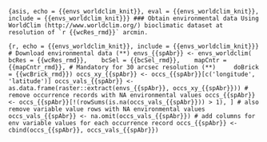 ```{asis, echo = {{envs_worldclim_knit}}, eval = {{envs_worldclim_knit}}, include = {{envs_worldclim_knit}}}
### Obtain environmental data
Using WorldClim (http://www.worldclim.org/) bioclimatic dataset at resolution of `r {{wcRes_rmd}}` arcmin.
```

```{r, echo = {{envs_worldclim_knit}}, include = {{envs_worldclim_knit}}}
# Download environmental data (**)
envs_{{spAbr}} <- envs_worldclim(
  bcRes = {{wcRes_rmd}}, 
  bcSel = {{bcSel_rmd}}, 
  mapCntr = {{mapCntr_rmd}}, # Mandatory for 30 arcsec resolution (**)  
  doBrick = {{wcBrick_rmd}})
occs_xy_{{spAbr}} <- occs_{{spAbr}}[c('longitude', 'latitude')]
occs_vals_{{spAbr}} <- as.data.frame(raster::extract(envs_{{spAbr}}, occs_xy_{{spAbr}}))
# remove occurrence records with NA environmental values
occs_{{spAbr}} <- occs_{{spAbr}}[!(rowSums(is.na(occs_vals_{{spAbr}})) > 1), ]
# also remove variable value rows with NA environmental values
occs_vals_{{spAbr}} <- na.omit(occs_vals_{{spAbr}})
# add columns for env variable values for each occurrence record
occs_{{spAbr}} <- cbind(occs_{{spAbr}}, occs_vals_{{spAbr}})
```
